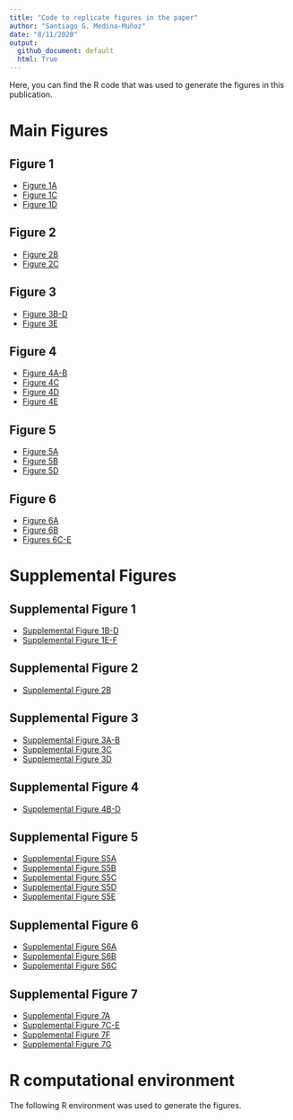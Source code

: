 ```yaml
---
title: "Code to replicate figures in the paper"
author: "Santiago G. Medina-Muñoz"
date: "8/11/2020"
output:
  github_document: default
  html: True
---
```



Here, you can find the R code that was used to generate the figures in this publication.

# Main Figures

## Figure 1

* [Figure 1A](paper-analysis/191005-EvaluateModelLearningCurve/06-plots.R)
* [Figure 1C](paper-analysis/191210-1nucOutOfFrameRepoterGopalData/01-plot.R)
* [Figure 1D](paper-analysis/191107-PredictReporterPairs/plot.R)

## Figure 2

* [Figure 2B](paper-analysis/191010-PredictStabilityInMZT/03_predictions_mzt.R)
* [Figure 2C](results/19-07-15-OptimalityStrongestPredictorOfMrnaStability/plot_results.R)


## Figure 3

* [Figure 3B-D](paper-analysis/191010-PredictStabilityInMZT/04_residualAnalusisMir430.R)
* [Figure 3E](paper-analysis/191012-Fig02SylamerAnalysis/04_plotM5cAndM6Amotifs.R)


## Figure 4

* [Figure 4A-B](results/19-08-19-OverlapFinal/02-mzt_overlap.R)
* [Figure 4C](results/19-08-19-OverlapFinal/04-mouse_overlap.R)
* [Figure 4D](results/19-08-19-OverlapFinal/03-overlap-mammalianMicroRNAs.R)
* [Figure 4E](results/19-08-19-OverlapFinal/05-plotMajoExperimentalResults.R)


## Figure 5

* [Figure 5A](paper-analysis/200305-MDIZER_mir430_OPtimality/analysis-DICER-boostrap.R)
* [Figure 5B](paper-analysis/200513-InteractionOptimalityMir430/02-interaction_fish.R)
* [Figure 5D](paper-analysis/200608-InteractionOptimalityMirArielome/200724-Analysis/02-InteractionBoostrap.R)


## Figure 6

* [Figure 6A](results/19-08-28-Fig04EvoAnalysis/03-plot_optimality_levels_in_miR430_targets.R)
* [Figure 6B](results/19-08-28-Fig04EvoAnalysis/04-model_of_mir430_enrichment.R)
* [Figures 6C-E](results/19-08-28-Fig04EvoAnalysis/conservation-analysis-ortologs.R)


# Supplemental Figures

## Supplemental Figure 1

* [Supplemental Figure 1B-D](results/19-01-10-EDA-RNA-time-course/01-EDA-time-course.Rmd)
* [Supplemental Figure 1E-F](results/19-01-11-GetDecayRateFromTimeCourse/plot_examples_paper.R)

## Supplemental Figure 2

* [Supplemental Figure 2B](paper-analysis/200715-EvaluationPositionPrediction/03-models.R)

## Supplemental Figure 3

* [Supplemental Figure 3A-B](paper-analysis/191005-EvaluateModelLearningCurve/02-PlotLearningCurve.R)
* [Supplemental Figure 3C](paper-analysis/191005-EvaluateModelLearningCurve/06-plots.R)
* [Supplemental Figure 3D](paper-analysis/200701-AddTimePoints/02-PredictionsOverTime.R)

## Supplemental Figure 4

* [Supplemental Figure 4B-D](results/19-09-03-Sup3_PLSanalysis/pls_data_viz.R)

## Supplemental Figure 5

* [Supplemental Figure S5A](paper-analysis/191010-PredictStabilityInMZT/06-PlotPaper.R)
* [Supplemental Figure S5B](paper-analysis/191012-Fig02SylamerAnalysis/05_elements_supplemental.R)
* [Supplemental Figure S5C](paper-analysis/191012-Fig02SylamerAnalysis/05_elements_supplemental.R)
* [Supplemental Figure S5D](paper-analysis/200702-SylamerAddTimePoints/scripts/03-make-plot.R)
* [Supplemental Figure S5E](paper-analysis/200705-SylamerInCodingStopcodonAnd3utr/04-m6a-sites.R)

## Supplemental Figure 6

* [Supplemental Figure S6A](paper-analysis/200701-AddTimePoints/03-MirOptimalityAdditive.R)
* [Supplemental Figure S6B](results/19-08-19-OverlapFinal/02-mzt-mir430-MA-genes.R)
* [Supplemental Figure S6C](results/19-08-19-OverlapFinal/05-plotMajoExperimentalResults.R)


## Supplemental Figure 7

* [Supplemental Figure 7A](paper-analysis/200513-InteractionOptimalityMir430/03-interaction_xen.R)
* [Supplemental Figure 7C-E](paper-analysis/200608-InteractionOptimalityMirArielome/200724-Analysis/01-optimality.R)
* [Supplemental Figure 7F](paper-analysis/200608-InteractionOptimalityMirArielome/200724-Analysis/02-InteractionBoostrap.R)
* [Supplemental Figure 7G](results/19-08-19-OverlapFinal/05-plotFoldChangeReporters.R)



# R computational environment

The following R environment was used to generate the figures.
